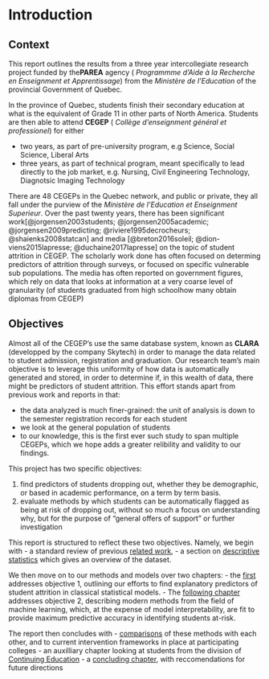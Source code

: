 # Introduction {#intro}

## Context
This report outlines the results from a three year intercollegiate research project funded by the**PAREA** agency ( _Programmme d'Aide à la Recherche en Enseignment et Apprentissage_) from the _Ministère de l'Education_ of the provincial Government of Quebec.

In the province of Quebec, students finish their secondary education at what is the equivalent of Grade 11 in other parts of North America. Students are then able to attend **CEGEP** ( _Collège d'enseignment général et professionel_) for either 

 - two years, as part of pre-university program, e.g Science, Social Science, Liberal Arts
 - three years, as part of technical program, meant specifically to lead directly to the job market, e.g. Nursing, Civil Engineering Technology, Diagnotsic Imaging Technology
 
There are 48 CEGEPs in the Quebec network, and public or private, they all fall under the purview of the _Ministère de l'Education et Enseignment Superieur_. Over the past twenty years, there has been significant work[@jorgensen2003students; @jorgensen2005academic; @jorgensen2009predicting; @riviere1995decrocheurs; @shaienks2008statcan] and media [@breton2016soleil; @dion-viens2015lapresse; @duchaine2017lapresse] on the topic of student attrition in CEGEP. The scholarly work done has often focused on determing predictors of attrition through surveys, or focused on specific vulnerable sub populations. The media has often reported on government figures, which rely on data that looks at information at a very coarse level of granularity (of students graduated from high schoolhow many obtain diplomas from CEGEP)

## Objectives

Almost all of the CEGEP's use the same database system, known as **CLARA** (developped by the company Skytech) in order to manage the data related to student admission, registration and graduation. Our research team's main objective is to leverage this uniformity of how data is automatically generated and stored, in order to determine if, in this wealth of data, there might be predictors of student attrition. This effort stands apart from previous work and reports in that:

 - the data analyzed is much finer-grained: the unit of analysis is down to the semester registration records for each student
 - we look at the general population of students
 - to our knowledge, this is the first ever such study to span multiple CEGEPs, which we hope adds a greater relibility and validity to our findings.
 
This project has two specific objectives:

 1) find predictors of students dropping out, whether they be demographic, or based in academic performance, on a term by term basis. 
 2) evaluate methods by which students can be automatically flagged as being at risk of dropping out, without so much a focus on understanding why, but for the purpose of "general offers of support" or further investigation

This report is structured to reflect these two objectives. Namely, we begin with
 - a standard review of previous [related work](#littreview),
 - a section on [descriptive statistics](#descriptive) which gives an overview of the dataset.
 
We then move on to our methods and models over two chapters: 
 - the [first](#explanatory) addresses objective 1, outlining our efforts to find explanatory predictors of student attrition in classical statistical models. 
 - The [following chapter](#predictive) addresses objective 2, describing modern methods from the field of machine learning, which, at the expense of model interpretability, are fit to provide maximum predictive accuracy in identifying students at-risk. 
 
The report then concludes with
 - [comparisons](#comparisons) of these methods with each other, and to current intervention frameworks in place at participating colleges
 - an auxilliary chapter looking at students from the division of [Continuing Education](#conted) 
 - a [concluding chapter](#conclusion), with reccomendations for future directions


